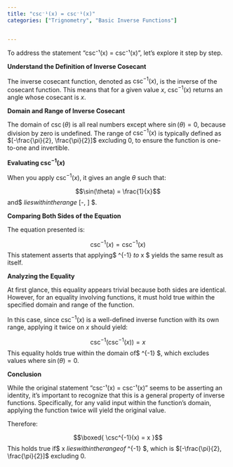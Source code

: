 ```yaml
---
title: "csc⁻¹(x) = csc⁻¹(x)"
categories: ["Trignometry", "Basic Inverse Functions"]


---
```




To address the statement "csc⁻¹(x) = csc⁻¹(x)", let's explore it step by step.

**Understand the Definition of Inverse Cosecant**

The inverse cosecant function, denoted as $\csc^{-1}(x)$, is the inverse of the cosecant function. This means that for a given value $x$, $\csc^{-1}(x)$ returns an angle whose cosecant is $x$.

**Domain and Range of Inverse Cosecant**

The domain of $\csc(\theta)$ is all real numbers except where $\sin(\theta) = 0$, because division by zero is undefined. The range of $\csc^{-1}(x)$ is typically defined as $[-\frac{\pi}{2}, \frac{\pi}{2}]$ excluding 0, to ensure the function is one-to-one and invertible.

**Evaluating $\csc^{-1}(x)$**

When you apply $\csc^{-1}(x)$, it gives an angle $\theta$ such that:

$$\sin(\theta) = \frac{1}{x}$$and$ \theta $lies within the range$ [-\frac{\pi}{2}, \frac{\pi}{2}] $.

**Comparing Both Sides of the Equation**

The equation presented is:

$$\csc^{-1}(x) = \csc^{-1}(x)$$This statement asserts that applying$ \csc^{-1} $to$ x $ yields the same result as itself.

**Analyzing the Equality**

At first glance, this equality appears trivial because both sides are identical. However, for an equality involving functions, it must hold true within the specified domain and range of the function.

In this case, since $\csc^{-1}(x)$ is a well-defined inverse function with its own range, applying it twice on $x$ should yield:

$$\csc^{-1}(\csc^{-1}(x)) = x$$This equality holds true within the domain of$ \csc^{-1} $, which excludes values where $\sin(\theta) = 0$.

**Conclusion**

While the original statement "csc⁻¹(x) = csc⁻¹(x)" seems to be asserting an identity, it's important to recognize that this is a general property of inverse functions. Specifically, for any valid input within the function's domain, applying the function twice will yield the original value.

Therefore:

$$\boxed{ \csc^{-1}(x) = x }$$This holds true if$ x $lies within the range of$ \csc^{-1} $, which is $[-\frac{\pi}{2}, \frac{\pi}{2}]$ excluding 0.
